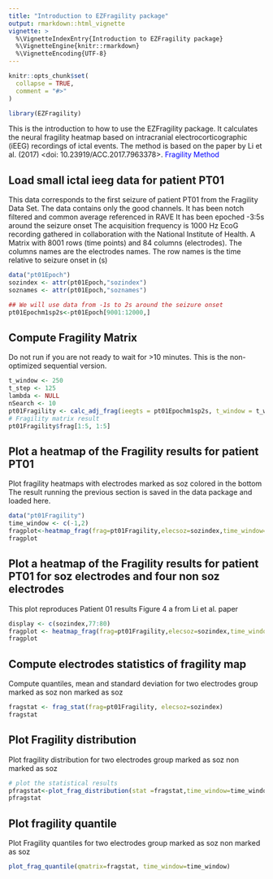 ```yaml
---
title: "Introduction to EZFragility package"
output: rmarkdown::html_vignette
vignette: >
  %\VignetteIndexEntry{Introduction to EZFragility package}
  %\VignetteEngine{knitr::rmarkdown}
  %\VignetteEncoding{UTF-8}
---
```


```r
knitr::opts_chunk$set(
  collapse = TRUE,
  comment = "#>"
)
```

```r
library(EZFragility)
```

This is the introduction to how to use the EZFragility package.
It calculates the neural fragility heatmap based on intracranial electrocorticographic (iEEG) recordings of ictal events.
The method is based on the paper by Li et al. (2017) <doi: 10.23919/ACC.2017.7963378>.
<a href="https://ieeexplore.ieee.org/document/7963378" style="color:blue; text-decoration:none;"> Fragility Method</a>

## Load small ictal ieeg data for patient PT01

This data corresponds to the first seizure of patient PT01 from the Fragility Data Set. The data contains only the good channels. It has been notch filtered and common average referenced in RAVE It has been epoched -3:5s around the seizure onset The acquisition frequency is 1000 Hz EcoG recording gathered in collaboration with the National Institute of Health. A Matrix with 8001 rows (time points) and 84 columns (electrodes). The columns names are the electrodes names. The row names is the time relative to seizure onset in (s)


```r
data("pt01Epoch")
sozindex <- attr(pt01Epoch,"sozindex")
soznames <- attr(pt01Epoch,"soznames")

## We will use data from -1s to 2s around the seizure onset
pt01Epochm1sp2s<-pt01Epoch[9001:12000,]
```


## Compute Fragility Matrix
Do not run if you are not ready to wait for >10 minutes. This is the non-optimized sequential version.
```r
t_window <- 250
t_step <- 125
lambda <- NULL
nSearch <- 10
pt01Fragility <- calc_adj_frag(ieegts = pt01Epochm1sp2s, t_window = t_window, t_step = t_step, lambda = lambda,nSearch=nSearch)
# Fragility matrix result
pt01Fragility$frag[1:5, 1:5]
```

## Plot a heatmap of the Fragility results for patient PT01

Plot fragility heatmaps with electrodes marked as soz colored in the bottom
The result running the previous section is saved in the data package and loaded here.
```r
data("pt01Fragility")
time_window <- c(-1,2)
fragplot<-heatmap_frag(frag=pt01Fragility,elecsoz=sozindex,time_window=time_window,title="PT01 seizure 1")
fragplot
```


## Plot a heatmap of the Fragility results for patient PT01 for soz electrodes and four non soz electrodes
This plot reproduces Patient 01 results Figure 4 a from Li et al. paper
```r
display <- c(sozindex,77:80)
fragplot <- heatmap_frag(frag=pt01Fragility,elecsoz=sozindex,time_window=time_window,title="PT01 seizure 1",display=display)
fragplot
```

## Compute electrodes statistics of fragility map 

Compute quantiles, mean and standard deviation for two electrodes group marked as soz non marked as soz
```r
fragstat <- frag_stat(frag=pt01Fragility, elecsoz=sozindex)
fragstat
```

## Plot Fragility distribution
Plot fragility distribution for two electrodes group marked as soz non marked as soz
```r
# plot the statistical results
pfragstat<-plot_frag_distribution(stat =fragstat,time_window=time_window)
pfragstat
```

## Plot fragility quantile
Plot Fragility quantiles for two electrodes group marked as soz non marked as soz
```r
plot_frag_quantile(qmatrix=fragstat, time_window=time_window)
```
